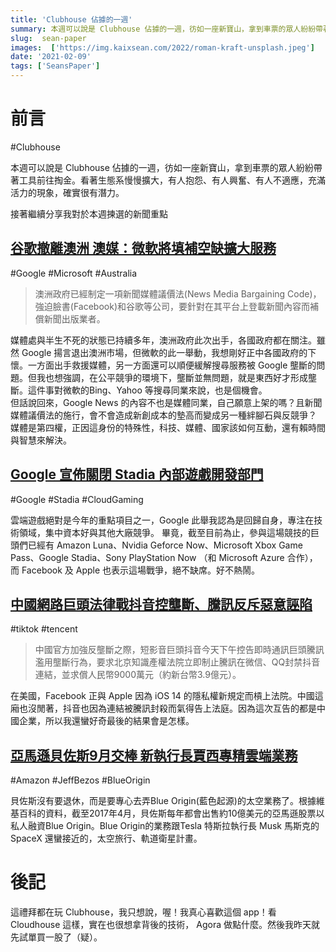 ```yaml
---
title: 'Clubhouse 佔據的一週'
summary: 本週可以說是 Clubhouse 佔據的一週，彷如一座新寶山，拿到車票的眾人紛紛帶著工具前往掏金。看著生態系慢慢擴大，有人抱怨、有人興奮、有人不適應，充滿活力的現象，確實很有潛力。
slug:  sean-paper
images:  ['https://img.kaixsean.com/2022/roman-kraft-unsplash.jpeg']
date: '2021-02-09'
tags: ['SeansPaper']
---
```

# 前言

#Clubhouse

本週可以說是 Clubhouse 佔據的一週，彷如一座新寶山，拿到車票的眾人紛紛帶著工具前往掏金。看著生態系慢慢擴大，有人抱怨、有人興奮、有人不適應，充滿活力的現象，確實很有潛力。

接著繼續分享我對於本週揀選的新聞重點

## [谷歌撤離澳洲 澳媒：微軟將填補空缺擴大服務](https://www.rti.org.tw/news/view/id/2090652) 

#Google #Microsoft #Australia

> 澳洲政府已經制定一項新聞媒體議價法(News Media Bargaining Code)，強迫臉書(Facebook)和谷歌等公司，要針對在其平台上登載新聞內容而補償新聞出版業者。

媒體處與半生不死的狀態已持續多年，澳洲政府此次出手，各國政府都在關注。雖然 Google 揚言退出澳洲市場，但微軟的此一舉動，我想剛好正中各國政府的下懷。一方面出手救援媒體，另一方面還可以順便緩解搜尋服務被 Google 壟斷的問題。但我也想強調，在公平競爭的環境下，壟斷並無問題，就是東西好才形成壟斷。這件事對微軟的Bing、Yahoo 等搜尋同業來說，也是個機會。  
但話說回來，Google News 的內容不也是媒體同業，自己願意上架的嗎？且新聞媒體議價法的施行，會不會造成新創成本的墊高而變成另一種絆腳石與反競爭？  
媒體是第四權，正因這身份的特殊性，科技、媒體、國家該如何互動，還有賴時間與智慧來解決。

## [Google 宣佈關閉 Stadia 內部遊戲開發部門](https://www.inside.com.tw/article/22453-google-shutters-in-house-stadia-games-development-studio)

#Google #Stadia #CloudGaming

雲端遊戲絕對是今年的重點項目之一，Google 此舉我認為是回歸自身，專注在技術領域，集中資本好與其他大廠競爭。
畢竟，截至目前為止，參與這場競技的巨頭們已經有 Amazon Luna、Nvidia Geforce Now、Microsoft Xbox Game Pass、Google Stadia、Sony PlayStation Now （和 Microsoft Azure 合作），而 Facebook 及 Apple 也表示這場戰爭，絕不缺席。好不熱鬧。

## [中國網路巨頭法律戰抖音控壟斷、騰訊反斥惡意誣陷](https://www.cna.com.tw/news/firstnews/202102020324.aspx)

#tiktok #tencent 

> 中國官方加強反壟斷之際，短影音巨頭抖音今天下午控告即時通訊巨頭騰訊濫用壟斷行為，要求北京知識產權法院立即制止騰訊在微信、QQ封禁抖音連結，並求償人民幣9000萬元（約新台幣3.9億元）。

在美國，Facebook 正與 Apple 因為 iOS 14 的隱私權新規定而槓上法院。中國這廂也沒閒著，抖音也因為連結被騰訊封殺而氣得告上法庭。因為這次互告的都是中國企業，所以我還蠻好奇最後的結果會是怎樣。

## [亞馬遜貝佐斯9月交棒 新執行長賈西專精雲端業務](https://www.cna.com.tw/news/firstnews/202102030025.aspx) 

#Amazon #JeffBezos #BlueOrigin

貝佐斯沒有要退休，而是要專心去弄Blue Origin(藍色起源)的太空業務了。根據維基百科的資料，截至2017年4月，貝佐斯每年都會出售約10億美元的亞馬遜股票以私人融資Blue Origin。Blue Origin的業務跟Tesla 特斯拉執行長 Musk 馬斯克的 SpaceX 還蠻接近的，太空旅行、軌道衛星計畫。

# 後記
這禮拜都在玩 Clubhouse，我只想說，喔！我真心喜歡這個 app！看 Cloudhouse 這樣，實在也很想拿背後的技術， Agora 做點什麼。然後我昨天就先試單買一股了（疑）。